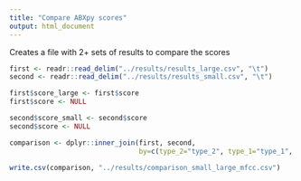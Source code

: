 ```yaml
---
title: "Compare ABXpy scores"
output: html_document
---
```


Creates a file with 2+ sets of results to compare the scores

```r
first <- readr::read_delim("../results/results_large.csv", "\t")
second <- readr::read_delim("../results/results_small.csv", "\t")

first$score_large <- first$score
first$score <- NULL

second$score_small <- second$score
second$score <- NULL

comparison <- dplyr::inner_join(first, second,
                                by=c(type_2="type_2", type_1="type_1", by="by", n="n"))

write.csv(comparison, "../results/comparison_small_large_mfcc.csv")
```

